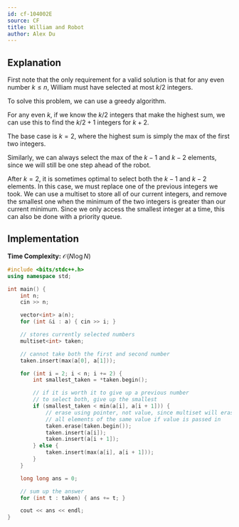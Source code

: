 ```yaml
---
id: cf-104002E
source: CF
title: William and Robot
author: Alex Du
---
```


## Explanation

First note that the only requirement for a valid solution is that for any even number $k \leq n$, William must have selected at most $k/2$ integers.

To solve this problem, we can use a greedy algorithm.

For any even $k$, if we know the $k/2$ integers that make the highest sum, we can use this to find the $k/2+1$ integers for $k+2$.

The base case is $k = 2$, where the highest sum is simply the max of the first two integers.

Similarly, we can always select the max of the $k-1$ and $k-2$ elements, since we will still be one step ahead of the robot.

After $k=2$, it is sometimes optimal to select both the $k-1$ and $k-2$ elements. In this case, we must replace one of the previous integers we took. We can use a multiset to store all of our current integers, and remove the smallest one when the minimum of the two integers is greater than our current minimum. Since we only access the smallest integer at a time, this can also be done with a priority queue.

## Implementation

**Time Complexity:** $\mathcal{O}(N \log N)$

<LanguageSection>

<CPPSection>

```cpp
#include <bits/stdc++.h>
using namespace std;

int main() {
	int n;
	cin >> n;

	vector<int> a(n);
	for (int &i : a) { cin >> i; }

	// stores currently selected numbers
	multiset<int> taken;

	// cannot take both the first and second number
	taken.insert(max(a[0], a[1]));

	for (int i = 2; i < n; i += 2) {
		int smallest_taken = *taken.begin();

		// if it is worth it to give up a previous number
		// to select both, give up the smallest
		if (smallest_taken < min(a[i], a[i + 1])) {
			// erase using pointer, not value, since multiset will erase
			// all elements of the same value if value is passed in
			taken.erase(taken.begin());
			taken.insert(a[i]);
			taken.insert(a[i + 1]);
		} else {
			taken.insert(max(a[i], a[i + 1]));
		}
	}

	long long ans = 0;

	// sum up the answer
	for (int t : taken) { ans += t; }

	cout << ans << endl;
}
```

</CPPSection>

</LanguageSection>
